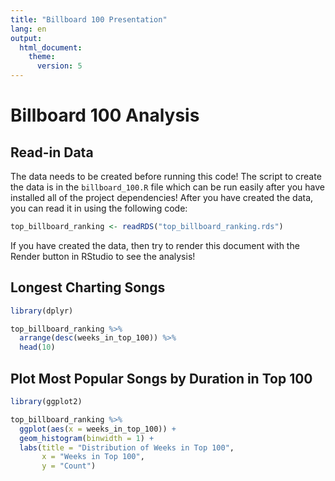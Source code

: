 ```yaml
---
title: "Billboard 100 Presentation"
lang: en
output:
  html_document:
    theme:
      version: 5
---
```


# Billboard 100 Analysis

## Read-in Data

The data needs to be created before running this code! The script to create the data is in the `billboard_100.R` file which can be run easily after you have installed all of the project dependencies! After you have created the data, you can read it in using the following code:

```r
top_billboard_ranking <- readRDS("top_billboard_ranking.rds")
```

If you have created the data, then try to render this document with the Render button in RStudio to see the analysis!

## Longest Charting Songs

```r
library(dplyr)

top_billboard_ranking %>%
  arrange(desc(weeks_in_top_100)) %>%
  head(10)
```

## Plot Most Popular Songs by Duration in Top 100

```r
library(ggplot2)

top_billboard_ranking %>%
  ggplot(aes(x = weeks_in_top_100)) +
  geom_histogram(binwidth = 1) +
  labs(title = "Distribution of Weeks in Top 100",
       x = "Weeks in Top 100",
       y = "Count")
```
